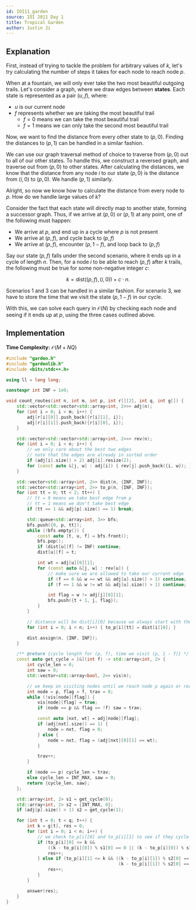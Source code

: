 ```yaml
---
id: IOI11_garden
source: IOI 2011 Day 1
title: Tropical Garden
author: Justin Ji
---
```


## Explanation

First, instead of trying to tackle the problem for arbitrary values of $k$, let's
try calculating the number of steps it takes for each node to reach node $p$.

When at a fountain, we will only ever take the two most beautiful outgoing trails.
Let's consider a graph, where we draw edges between **states**. Each state is
represented as a pair $(u, f)$, where:
- $u$ is our current node
- $f$ represents whether we are taking the most beautiful trail
  - $f=0$ means we can take the most beautiful trail
  - $f=1$ means we can only take the second most beautiful trail

Now, we want to find the distance from every other state to $(p, 0)$. Finding
the distances to $(p, 1)$ can be handled in a similar fashion.

We can use our graph traversal method of choice to traverse from $(p, 0)$ out
to all of our other states. To handle this, we construct a reversed graph, and
traverse out from $(p, 0)$ to other states. After calculating the distances,
we know that the distance from any node $i$ to our state $(p, 0)$ is the distance
from $(i, 0)$ to $(p, 0)$. We handle $(p, 1)$ similarly.

Alright, so now we know how to calculate the distance from every node to $p$. How
do we handle large values of $k$?

Consider the fact that each state will directly map to another state, forming
a successor graph. Thus, if we arrive at $(p, 0)$ or $(p, 1)$ at any point,
one of the following must happen:
- We arrive at $p$, and end up in a cycle where $p$ is not present
- We arrive at $(p, f)$, and cycle back to $(p, f)$
- We arrive at $(p, f)$, encounter $(p, 1-f)$, and loop back to $(p, f)$

Say our state $(p, f)$ falls under the second scenario, where it ends up in a
cycle of length $n$. Then, for a node $i$ to
be able to reach $(p, f)$ after $k$ trails, the following must be true for
some non-negative integer $c$:

$$
k = \text{dist}((p, f), (i, 0)) + c \cdot n.
$$

Scenarios 1 and 3 can be handled in a similar fashion. For scenario 3, we have to store the time that we visit the state $(p, 1 - f)$ in our cycle.

With this, we can solve each query in $\mathcal{O}(N)$ by checking each node
and seeing if it ends up at $p$, using the three cases outlined above.

## Implementation

**Time Complexity:** $\mathcal{O}(M + NQ)$

<LanguageSection>
<CPPSection>

```cpp
#include "garden.h"
#include "gardenlib.h"
#include <bits/stdc++.h>

using ll = long long;

constexpr int INF = 1e9;

void count_routes(int n, int m, int p, int r[][2], int q, int g[]) {
	std::vector<std::vector<std::array<int, 2>>> adj(n);
	for (int i = 0; i < m; i++) {
		adj[r[i][0]].push_back({r[i][1], i});
		adj[r[i][1]].push_back({r[i][0], i});
	}

	std::vector<std::vector<std::array<int, 2>>> rev(n);
	for (int i = 0; i < n; i++) {
		// we only care about the best two edges
		// note that the edges are already in sorted order
		if (adj[i].size() > 2) adj[i].resize(2);
		for (const auto &[j, w] : adj[i]) { rev[j].push_back({i, w}); }
	}

	std::vector<std::array<int, 2>> dist(n, {INF, INF});
	std::vector<std::array<int, 2>> to_p(n, {INF, INF});
	for (int tt = 0; tt < 2; tt++) {
		// tt = 0 means we take best edge from p
		// tt = 1 means we don't take best edge
		if (tt == 1 && adj[p].size() == 1) break;

		std::queue<std::array<int, 3>> bfs;
		bfs.push({0, p, tt});
		while (!bfs.empty()) {
			const auto [t, u, f] = bfs.front();
			bfs.pop();
			if (dist[u][f] != INF) continue;
			dist[u][f] = t;

			int wt = adj[u][0][1];
			for (const auto &[j, w] : rev[u]) {
				// make sure we are allowed to take our current edge
				if (f == 0 && w == wt && adj[u].size() > 1) continue;
				if (f == 1 && w != wt && adj[u].size() > 1) continue;

				int flag = w != adj[j][0][1];
				bfs.push({t + 1, j, flag});
			}
		}

		// distance will be dist[i][0] because we always start with the best edge
		for (int i = 0; i < n; i++) { to_p[i][tt] = dist[i][0]; }

		dist.assign(n, {INF, INF});
	}

	/** @return {cycle length for (p, f), time we visit (p, 1 - f)} */ 
	const auto get_cycle = [&](int f) -> std::array<int, 2> {
		int cycle_len = 0;
		int saw = 0;
		std::vector<std::array<bool, 2>> vis(n);

		// we keep on visiting nodes until we reach node p again or reach a cycle
		int node = p, flag = f, trav = 0;
		while (!vis[node][flag]) {
			vis[node][flag] = true;
			if (node == p && flag == !f) saw = trav;

			const auto [nxt, wt] = adj[node][flag];
			if (adj[nxt].size() == 1) {
				node = nxt, flag = 0;
			} else {
				node = nxt, flag = (adj[nxt][0][1] == wt);
			}

			trav++;
		}

		if (node == p) cycle_len = trav;
		else cycle_len = INT_MAX, saw = 0;
		return {cycle_len, saw};
	};

	std::array<int, 2> s1 = get_cycle(0);
	std::array<int, 2> s2 = {INT_MAX, 0};
	if (adj[p].size() > 1) s2 = get_cycle(1);

	for (int t = 0; t < q; t++) {
		int k = g[t], res = 0;
		for (int i = 0; i < n; i++) {
			// we check to_p[i][0] and to_p[i][1] to see if they cycle into p
			if (to_p[i][0] <= k &&
			    ((k - to_p[i][0]) % s1[0] == 0 || (k - to_p[i][0]) % s1[0] == s1[1])) {
				res++;
			} else if (to_p[i][1] <= k && ((k - to_p[i][1]) % s2[0] == 0 ||
			                               (k - to_p[i][1]) % s2[0] == s2[1])) {
				res++;
			}
		}

		answer(res);
	}
}
```

</CPPSection>
</LanguageSection>
